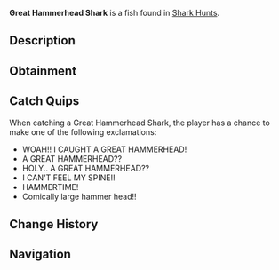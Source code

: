 {{FishInfobox
|image          = Great Hammerhead Shark.png
|rarity         = Mythical
|sea            = First Sea
|location       = [[Ocean]]
|sublocation    = Shark Hunt
|sources        = Fishing Rod
|radar_location = 
|prog_speed     = -35
|xp             = 860
|weather        = Windy
|time           = Day
|season         = Spring
|bait           = Fish Head
|base_weight    = 500
|base_value     = 5500
|weight_range   = 270
|base_chance    = 2
|base_resil     = 20
}}
'''Great Hammerhead Shark''' is a {{Rarity|Mythical}} fish found in [[Shark Hunt]]s.

== Description ==
{{Description|The Great Hammerhead Shark is a large, powerful predator known for its distinct hammer-shaped head. Its unique head shape improves its ability to track prey, making it a formidable hunter in the ocean, and a prominent catch among anglers.|Bestiary Entry}}

== Obtainment ==
{{Description|Only rarely spotted in the oceans during a Shark Hunt. Only awake during the day.|Bestiary Hint}}
{{Fish Availability|
Shark Hunt/Great Hammerhead Shark
|top_rods      = 
Leviathan's Fang Rod\35395.53\364187.28;
Great Rod of Oscar\32182.88\221643.38;
Astralhook Rod\29396.53\222880.35;
Ethereal Prism Rod\29349.84\231321.39;
Seraphic Rod\27794\235697.33;
Resourceful Rod\22765.46\178885.01;
Destiny Rod\23869.92\177631.26;
Free Spirit Rod\27157.87\350027.18;
Trident Rod\26822.33\337503.68;
No-Life Rod\27063.34\242148.32;
Treasure Rod\23206.72\196518.72;
Rod Of The Depths\22650.93\193149.76;
Rod Of The Forgotten Fang\25685.12\216379.93;
Challenger's Rod\24543.53\219355.17;
Rod Of The Exalted One\22872.38\186159.15;
Zeus Rod\21625.09\196939.29;
Verdant Shear Rod\20988.91\195020.56;
Blazebringer Rod\20630.83\188868.01;
Depthseeker Rod\19462.08\186334.04;
Avalanche Rod\17387.49\166005.93;
Volcanic Rod\16867.27\155733.27;
Steady Rod\5413.57\53986.4
|recommended   = Ethereal Prism Rod
}}

== Catch Quips ==
When catching a Great Hammerhead Shark, the player has a chance to make one of the following exclamations:
* WOAH!! I CAUGHT A GREAT HAMMERHEAD!
* A GREAT HAMMERHEAD??
* HOLY.. A GREAT HAMMERHEAD??
* I CAN'T FEEL MY SPINE!!
* HAMMERTIME!
* Comically large hammer head!!

== Change History ==
{{Change History|{{subst:Current Version}}}}

== Navigation ==
{{Fish Navbox|Ocean}}